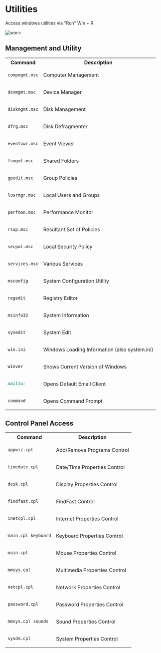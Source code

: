 # Utilities


Access windows utilities via "Run" Win + R.

![win-r](/img/troubleshooting/win-r.png)
## Management and Utility

<div class="contentTableContainer">


<table>

<tr>
<th>Command</th>
<th>Description</th>
</tr>

<tr>
<td>

```md
compmgmt.msc
```

</td>
<td>
Computer Management
</td>
</tr>

<tr>
<td>

```md
devmgmt.msc
```

</td>
<td>
Device Manager
</td>
</tr>

<tr>
<td>

```md
diskmgmt.msc
```

</td>
<td>
Disk Management
</td>
</tr>

<tr>
<td>

```md
dfrg.msc
```

</td>
<td>
Disk Defragmenter
</td>
</tr>

<tr>
<td>

```md
eventvwr.msc
```

</td>
<td>
Event Viewer
</td>
</tr>

<tr>
<td>

```md
fsmgmt.msc
```

</td>
<td>
Shared Folders
</td>
</tr>

<tr>
<td>

```md
gpedit.msc
```

</td>
<td>
Group Policies
</td>
</tr>

<tr>
<td>

```md
lusrmgr.msc
```

</td>
<td>
Local Users and Groups
</td>
</tr>

<tr>
<td>

```md
perfmon.msc
```

</td>
<td>
Performance Monitor
</td>
</tr>

<tr>
<td>

```md
rsop.msc
```

</td>
<td>
Resultant Set of Policies
</td>
</tr>

<tr>
<td>

```md
secpol.msc
```

</td>
<td>
Local Security Policy
</td>
</tr>

<tr>
<td>

```md
services.msc
```

</td>
<td>
Various Services
</td>
</tr>

<tr>
<td>

```md
msconfig
```

</td>
<td>
System Configuration Utility
</td>
</tr>

<tr>
<td>

```md
regedit
```

</td>
<td>
Registry Editor
</td>
</tr>

<tr>
<td>

```md
msinfo32
```

</td>
<td>
System Information
</td>
</tr>

<tr>
<td>

```md
sysedit
```

</td>
<td>
System Edit
</td>
</tr>

<tr>
<td>

```md
win.ini
```

</td>
<td>
Windows Loading Information (also system.ini)
</td>
</tr>

<tr>
<td>

```md
winver
```

</td>
<td>
Shows Current Version of Windows
</td>
</tr>

<tr>
<td>

```md
mailto:
```

</td>
<td>
Opens Default Email Client
</td>
</tr>

<tr>
<td>

```md
command
```

</td>
<td>
Opens Command Prompt
</td>
</tr>

</table>

</div>

## Control Panel Access

<div class="contentTableContainer">


<table>

<tr>
<th>Command</th>
<th>Description</th>
</tr>

<tr>
<td>

```md
appwiz.cpl
```

</td>
<td>
Add/Remove Programs Control
</td>
</tr>

<tr>
<td>

```md
timedate.cpl
```

</td>
<td>
Date/Time Properties Control
</td>
</tr>

<tr>
<td>

```md
desk.cpl
```

</td>
<td>
Display Properties Control
</td>
</tr>

<tr>
<td>

```md
findfast.cpl
```

</td>
<td>
FindFast Control
</td>
</tr>

<tr>
<td>

```md
inetcpl.cpl
```

</td>
<td>
Internet Properties Control
</td>
</tr>

<tr>
<td>

```md
main.cpl keyboard
```

</td>
<td>
Keyboard Properties Control
</td>
</tr>

<tr>
<td>

```md
main.cpl
```

</td>
<td>
Mouse Properties Control
</td>
</tr>

<tr>
<td>

```md
mmsys.cpl
```

</td>
<td>
Multimedia Properties Control
</td>
</tr>

<tr>
<td>

```md
netcpl.cpl
```

</td>
<td>
Network Properties Control
</td>
</tr>

<tr>
<td>

```md
password.cpl
```

</td>
<td>
Password Properties Control
</td>
</tr>

<tr>
<td>

```md
mmsys.cpl sounds
```

</td>
<td>
Sound Properties Control
</td>
</tr>

<tr>
<td>

```md
sysdm.cpl
```

</td>
<td>
System Properties Control
</td>
</tr>

</table>


</div>